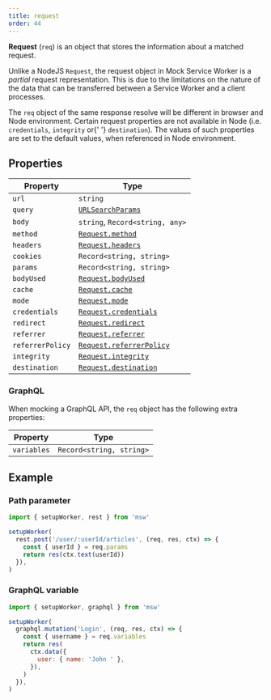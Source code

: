 ```yaml
---
title: request
order: 44
---
```


**Request** (`req`) is an object that stores the information about a matched request.

Unlike a NodeJS `Request`, the request object in Mock Service Worker is a _partial_ request representation. This is due to the limitations on the nature of the data that can be transferred between a Service Worker and a client processes.

<Hint mode="warning">
  The <code>req</code> object of the same response resolve will be different in
  browser and Node environment. Certain request properties are not available in
  Node (i.e. <code>credentials</code>, <code>integrity</code> or{' '}
  <code>destination</code>). The values of such properties are set to the
  default values, when referenced in Node environment.
</Hint>

## Properties

| Property         | Type                                                                                                |
| ---------------- | --------------------------------------------------------------------------------------------------- |
| `url`            | `string`                                                                                            |
| `query`          | [`URLSearchParams`](https://developer.mozilla.org/en-US/docs/Web/API/URLSearchParams)               |
| `body`           | `string`, `Record<string, any>`                                                                     |
| `method`         | [`Request.method`](https://developer.mozilla.org/en-US/docs/Web/API/Request/method)                 |
| `headers`        | [`Request.headers`](https://developer.mozilla.org/en-US/docs/Web/API/Request/headers)               |
| `cookies`        | `Record<string, string>`                                                                            |
| `params`         | `Record<string, string>`                                                                            |
| `bodyUsed`       | [`Request.bodyUsed`](https://developer.mozilla.org/en-US/docs/Web/API/Body/bodyUsed)                |
| `cache`          | [`Request.cache`](https://developer.mozilla.org/en-US/docs/Web/API/Request/cache)                   |
| `mode`           | [`Request.mode`](https://developer.mozilla.org/en-US/docs/Web/API/Request/mode)                     |
| `credentials`    | [`Request.credentials`](https://developer.mozilla.org/en-US/docs/Web/API/Request/credentials)       |
| `redirect`       | [`Request.redirect`](https://developer.mozilla.org/en-US/docs/Web/API/Request/redirect)             |
| `referrer`       | [`Request.referrer`](https://developer.mozilla.org/en-US/docs/Web/API/Request/referrer)             |
| `referrerPolicy` | [`Request.referrerPolicy`](https://developer.mozilla.org/en-US/docs/Web/API/Request/referrerPolicy) |
| `integrity`      | [`Request.integrity`](https://developer.mozilla.org/en-US/docs/Web/API/Request/integrity)           |
| `destination`    | [`Request.destination`](https://developer.mozilla.org/en-US/docs/Web/API/Request/destination)       |

### GraphQL

When mocking a GraphQL API, the `req` object has the following extra properties:

| Property    | Type                     |
| ----------- | ------------------------ |
| `variables` | `Record<string, string>` |

## Example

### Path parameter

```js showLineNumbers focusedLines=5
import { setupWorker, rest } from 'msw'

setupWorker(
  rest.post('/user/:userId/articles', (req, res, ctx) => {
    const { userId } = req.params
    return res(ctx.text(userId))
  }),
)
```

### GraphQL variable

```js showLineNumbers focusedLines=5
import { setupWorker, graphql } from 'msw'

setupWorker(
  graphql.mutation('Login', (req, res, ctx) => {
    const { username } = req.variables
    return res(
      ctx.data({
        user: { name: 'John ' },
      }),
    )
  }),
)
```
